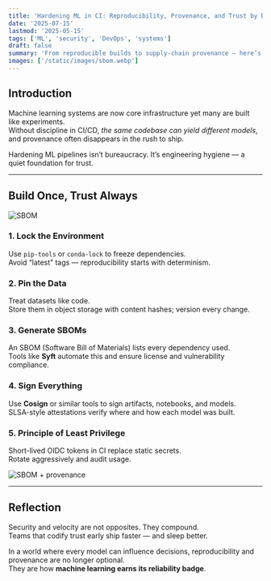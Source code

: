 ```yaml
---
title: 'Hardening ML in CI: Reproducibility, Provenance, and Trust by Design'
date: '2025-07-15'
lastmod: '2025-05-15'
tags: ['ML', 'security', 'DevOps', 'systems']
draft: false
summary: 'From reproducible builds to supply-chain provenance — here’s how to secure ML pipelines without slowing innovation.'
images: ['/static/images/sbom.webp']
---
```


## Introduction

Machine learning systems are now core infrastructure yet many are built like experiments.  
Without discipline in CI/CD, _the same codebase can yield different models_, and provenance often disappears in the rush to ship.

Hardening ML pipelines isn’t bureaucracy. It’s engineering hygiene — a quiet foundation for trust.

---

## Build Once, Trust Always

![SBOM](/static/images/sbom.webp)

### 1. Lock the Environment

Use `pip-tools` or `conda-lock` to freeze dependencies.  
Avoid “latest” tags — reproducibility starts with determinism.

### 2. Pin the Data

Treat datasets like code.  
Store them in object storage with content hashes; version every change.

### 3. Generate SBOMs

An SBOM (Software Bill of Materials) lists every dependency used.  
Tools like **Syft** automate this and ensure license and vulnerability compliance.

### 4. Sign Everything

Use **Cosign** or similar tools to sign artifacts, notebooks, and models.  
SLSA-style attestations verify where and how each model was built.

### 5. Principle of Least Privilege

Short-lived OIDC tokens in CI replace static secrets.  
Rotate aggressively and audit usage.

![SBOM + provenance](/static/images/sbom.webp)

---

## Reflection

Security and velocity are not opposites. They compound.  
Teams that codify trust early ship faster — and sleep better.

In a world where every model can influence decisions, reproducibility and provenance are no longer optional.  
They are how **machine learning earns its reliability badge**.
